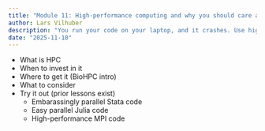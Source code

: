 ```yaml
---
title: "Module 11: High-performance computing and why you should care about it"
author: Lars Vilhuber
description: "You run your code on your laptop, and it crashes. Use high-performance computing! We disuss when to use it, what the benefits and costs are, and where to use it. "
date: "2025-11-10"
---
```


- What is HPC
- When to invest in it
- Where to get it (BioHPC intro)
- What to consider
- Try it out (prior lessons exist)
  - Embarassingly parallel Stata code
  - Easy parallel Julia code
  - High-performance MPI code
